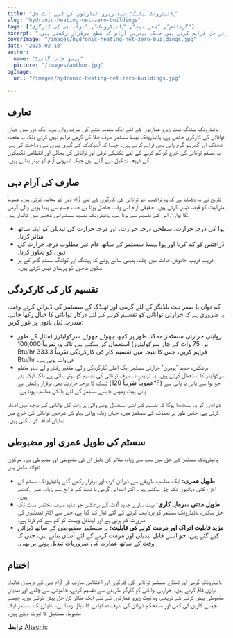 ```yaml
---
title: "ہائیڈرونک ہیٹنگ: نیٹ زیرو عمارتوں کے لیے ایک حل"
slug: "hydronic-heating-net-zero-buildings"
tags: ["گرمائش", "صفر نیٹ", "ہائیڈرونک", "توانائی کی کارگری"]
excerpt: "جاں چھین لیں کہ ہائیڈرونک بیسڈ ہیٹنگ سسٹمز نیٹ زیرو عمارتوں کے لئے کتنے موثر حل فراہم کرتے ہیں جبکہ بہترین آرام کی سطح برقرار رکھتے ہیں۔"
coverImage: "/images/hydronic-heating-net-zero-buildings.jpg"
date: "2025-02-18"
author:
  name: "پیسو خانہ گائیڈ"
  picture: "/images/author.jpg"
ogImage:
  url: "/images/hydronic-heating-net-zero-buildings.jpg"

---
```

## تعارف

ہائیڈرونک ہیٹنگ نیٹ زیرو عمارتوں کے لئے ایک مقدمہ بننے کی طرف رواں ہے۔ ایک دور میں جہاں توانائی کی کارگری حتمی ہے، ہائیڈرونک بیسڈ سسٹمز صرف خلا کی گرمی فراہم نہیں کرتے بلکہ یہ متحدہ ٹھنڈک اور گھریلو گرم پانی بھی فراہم کرتے ہیں۔ جیسا کہ آلٹیکنک کے گیری پیری نے وضاحت کی ہے، یہ سسٹم توانائی کی خرچ کو کم کرنے کے لئے تکنیکی ترقی اور توانائی کی بحالی اور انتظامی تکنیکوں کے ذریعہ تشکیل دیے گئے ہیں جبکہ اندرونی آرام کو بہتر بناتے ہیں۔

## صارف کی آرام دہی

تاریخ نے یہ دکھایا ہے کہ وہ تراکیب جو توانائی کی کارگری کے لئے آرام دہی کو معاہدہ کرتی ہیں، عموماً مارکیٹ کو قبضہ نہیں کرتی ہیں۔ حقیقی آرام اس وقت حاصل ہوتا ہے جب جسم سے پیدا ہونے والی گرمی کا توازن اس کے تقسیم سے ہوتا ہے۔ ہائیڈرونک تقسیم سسٹم اس شعبے میں شاندار ہیں:

- ہوا کی درجہ حرارت، سطحی درجہ حرارت، اور درجہ حرارت کی تبدیلی کو ایک ساتھ متاثر کرنا۔
- ڈرافٹس کو کم کرنا اور ہوا بیسڈ سسٹمز کے ساتھ عام غیر مطلوب درجہ حرارت کی تہوں کو تجاوز کرنا۔
- قریب قریب خاموش حالت میں چلنا، یقینی بناتے ہوئے کہ ہیٹنگ اور کولنگ سسٹم گھر کے پر سکون ماحول کو پریشان نہیں کرتے ہیں۔
## تقسیم کار کی کارکردگی

کم توان یا صفر نیٹ بلڈنگز کے لئے گرمی اور ٹھنڈک کے سسٹمز کی ڈیزائن کرتے وقت، یہ ضروری ہے کہ حرارتی توانائی کو تقسیم کرنے کے لئے درکار توانائی کا خیال رکھا جائے۔ مندرجہ ذیل باتوں پر غور کریں:

- روایتی حرارتی سسٹمز ممکنہ طور پر کچھ چھوٹے چھوٹے سرکولیٹرز (مثال کے طور پر، 75 واٹ کے چار سرکولیٹرز) استعمال کر سکتے ہیں تاکہ وہ تقریباً 100,000 Btu/hr فراہم کریں، جس کا نتیجہ میں تقسیم کار کی کارکردگی تقریباً 333.3 Btu/hr فی واٹ ہوتی ہے۔
- برعکس، جدید 'ہومرن' حرارتی سسٹمز ایک اعلی کارکردگی والے، متغیر رفتار والے دباو منظم سرکولیٹر کا استعمال کرتے ہیں۔ یہ ترتیب نہ صرف توانائی کی تقسیم کو بہتر بناتی ہے بلکہ ایک بفر ٹینک کا درجہ حرارت بھی برقرار رکھتی ہے (عموماً تقریباً 120°F) جو ہوا سے پانی یا پانی سے پانی ہیٹ پمپس جیسے سسٹمز کے لئے بالکل مناسب ہوتا ہے۔

ڈیزائنرز کو یہ سمجھنا ہوگا کہ تقسیم کے لئے استعمال ہونے والی ہر واٹ کل توانائی کے بوجھ میں اضافہ کرتی ہے، خاص طور پر ٹھنڈک کے سسٹمز میں، جہاں زیادہ ہوائی بہاو کی شرحیں توانائی کی خرچ میں نمایاں اضافہ کر سکتی ہیں۔
## سسٹم کی طویل عمری اور مضبوطی

ہائیڈرونک سسٹمز کے حق میں سب سے زیادہ متاثر کن دلیل ان کی مضبوطی اور مضبوطی ہے۔ مرکزی فوائد شامل ہیں:

- **طویل عمری:** ایک مناسب طریقے سے ڈیزائن کردہ اور برقرار رکھے گئے ہائیڈرونک سسٹم کے اجزاء کئی دہائیوں تک چل سکتے ہیں، اکثر ابتدائی گرمی یا ٹھنڈ کے ذرائع سے زیادہ عمر رکھتے ہیں۔
- **طویل مدتی سرمایہ کاری:** بہت سارے جدید آلات کے برعکس جو شاید صرف مختصر مدت تک چل سکیں، ہائیڈرونک سسٹمز کو برداشت کرنے کے لئے تیار کیا گیا ہے، جس سے اکثر تبدیلیوں کی ضرورت کم ہوتی ہے اور لینڈفل ویسٹ کو کم سے کم کرتا ہے۔
- **مزید قابلیت ادراک اور مرمت کرنے کی قابلیت:** یہ سسٹمز مضبوطی کے ساتھ ڈیزائن کیے گئے ہیں، جو انہیں قابل تبدیلی اور مرمت کرنے کے لئے آسان بناتے ہیں، حتی کہ وقت کے ساتھ عمارت کی ضروریات تبدیل ہونے پر بھی۔

## اختتام

ہائیڈرونک گرمی اور ٹھنڈے سسٹمز توانائی کی کارگری اور اختتامی صارف کی آرام دہی کے درمیان شاندار توازن قائم کرتے ہیں۔ حرارتی توانائی کو کارگر طریقے سے تقسیم کرنے، خاموشی سے چلنے اور نمایاں مضبوطی پیش کرنے کے ذریعے، وہ نیٹ زیرو عمارتوں کے لئے ایک متاثر کن حل پیش کرتے ہیں۔ جیسے جیسے کاربن کی کمی اور مستحکم ڈیزائن کی طرف دھکیلنے کا دباؤ بڑھتا ہے، ہائیڈرونک سسٹمز ایک مضبوط، مستقبل کا ثبوت دیتے ہیں۔

**رابطہ:** [Altecnic](https://www.altecnic.co.uk)
